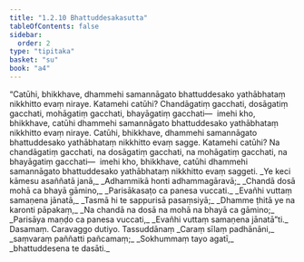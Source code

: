```yaml
---
title: "1.2.10 Bhattuddesakasutta"
tableOfContents: false
sidebar:
  order: 2
type: "tipitaka"
basket: "su"
book: "a4"
---
```



<DynamicBreadcrumb />

<Division number="20" book="a4">

<Paragraph number="123" book="a4">
“Catūhi, bhikkhave, dhammehi samannāgato bhattuddesako yathābhataṃ nikkhitto evaṃ niraye. Katamehi catūhi? Chandāgatiṃ gacchati, dosāgatiṃ gacchati, mohāgatiṃ gacchati, bhayāgatiṃ gacchati—  imehi kho, bhikkhave, catūhi dhammehi samannāgato bhattuddesako yathābhataṃ nikkhitto evaṃ niraye.
</Paragraph>

<Paragraph number="124" book="a4">
Catūhi, bhikkhave, dhammehi samannāgato bhattuddesako yathābhataṃ nikkhitto evaṃ sagge. Katamehi catūhi? Na chandāgatiṃ gacchati, na dosāgatiṃ gacchati, na mohāgatiṃ gacchati, na bhayāgatiṃ gacchati—  imehi kho, bhikkhave, catūhi dhammehi samannāgato bhattuddesako yathābhataṃ nikkhitto evaṃ saggeti.
</Paragraph>

<Paragraph number="125" type="verses" book="a4">
_Ye keci kāmesu asaññatā janā,_  
_Adhammikā honti adhammagāravā;_  
_Chandā dosā mohā ca bhayā gāmino,_  
_Parisākasaṭo ca panesa vuccati._  

</Paragraph>

<Paragraph number="126" type="verses" book="a4">
_Evañhi vuttaṃ samaṇena jānatā,_  
_Tasmā hi te sappurisā pasaṃsiyā;_  
_Dhamme ṭhitā ye na karonti pāpakaṃ,_  
_Na chandā na dosā na mohā na bhayā ca gāmino;_  
_Parisāya maṇḍo ca panesa vuccati,_  
_Evañhi vuttaṃ samaṇena jānatā”ti._  


</Paragraph>
</Division>

<Paragraph number="127" type="center" book="a4">
Dasamaṃ.



</Paragraph>

<Paragraph number="128" type="center" book="a4">
Caravaggo dutiyo.



</Paragraph>

<Paragraph number="129" type="center" book="a4">
Tassuddānaṃ


</Paragraph>

<Paragraph number="130" type="verses" book="a4">
_Caraṃ sīlaṃ padhānāni,_  
_saṃvaraṃ paññatti pañcamaṃ;_  
_Sokhummaṃ tayo agatī,_  
_bhattuddesena te dasāti._
</Paragraph>
